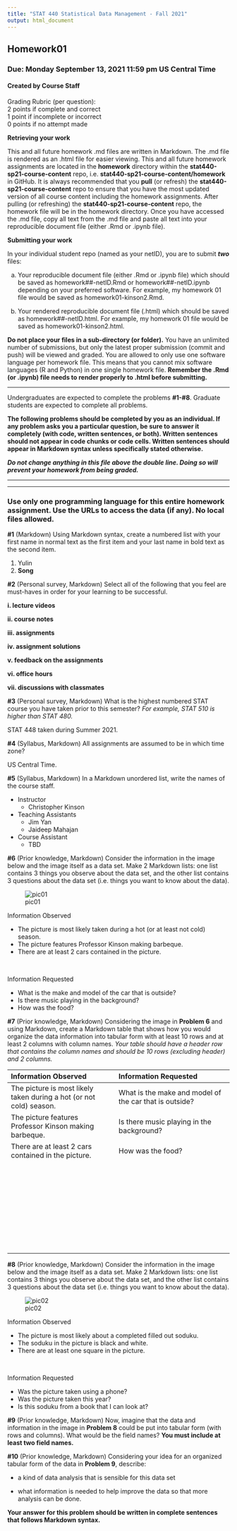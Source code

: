 ---
title: "STAT 440 Statistical Data Management - Fall 2021"
output: html_document
---

## Homework01
### Due: Monday September 13, 2021 11:59 pm US Central Time
#### Created by Course Staff

Grading Rubric (per question):  
2 points if complete and correct  
1 point if incomplete or incorrect  
0 points if no attempt made  


**Retrieving your work**

This and all future homework .md files are written in Markdown. The .md file is rendered as an .html file for easier viewing. This and all future homework assignments are located in the **homework** directory within the **stat440-sp21-course-content** repo, i.e. **stat440-sp21-course-content/homework** in GitHub. It is always recommended that you **pull** (or refresh) the **stat440-sp21-course-content** repo to ensure that you have the most updated version of all course content including the homework assignments. After pulling (or refreshing) the **stat440-sp21-course-content** repo, the homework file will be in the homework directory. Once you have accessed the .md file, copy all text from the .md file and paste all text into your reproducible document file (either .Rmd or .ipynb file). 

**Submitting your work**

In your individual student repo (named as your netID), you are to submit ***two*** files:

a. Your reproducible document file (either .Rmd or .ipynb file) which should be saved as homework##-netID.Rmd or homework##-netID.ipynb depending on your preferred software. For example, my homework 01 file would be saved as homework01-kinson2.Rmd.

b. Your rendered reproducible document file (.html) which should be saved as homework##-netID.html. For example, my homework 01 file would be saved as homework01-kinson2.html.

**Do not place your files in a sub-directory (or folder).** You have an unlimited number of submissions, but only the latest proper submission (commit and push) will be viewed and graded. You are allowed to only use one software language per homework file. This means that you cannot mix software languages (R and Python) in one single homework file. **Remember the .Rmd (or .ipynb) file needs to render properly to .html before submitting.** 


***

Undergraduates are expected to complete the problems **#1-#8**. Graduate students are expected to complete all problems.

**The following problems should be completed by you as an individual. If any problem asks you a particular question, be sure to answer it completely (with code, written sentences, or both). Written sentences should not appear in code chunks or code cells. Written sentences should appear in Markdown syntax unless specifically stated otherwise.**

***Do not change anything in this file above the double line. Doing so will prevent your homework from being graded.***

***
***

### Use only one programming language for this entire homework assignment. Use the URLs to access the data (if any). No local files allowed.

**#1** (Markdown) Using Markdown syntax, create a numbered list with your first name in normal text as the first item and your last name in bold text as the second item.

1. Yulin
2. **Song**

**#2** (Personal survey, Markdown) Select all of the following that you feel are must-haves in order for your learning to be successful.

**i. lecture videos**

**ii. course notes**

**iii. assignments**

**iv. assignment solutions**

**v. feedback on the assignments**

**vi. office hours**

**vii. discussions with classmates**



**#3** (Personal survey, Markdown) What is the highest numbered STAT course you have taken prior to this semester? *For example, STAT 510 is higher than STAT 480.* 

STAT 448 taken during Summer 2021.

**#4** (Syllabus, Markdown) All assignments are assumed to be in which time zone? 

US Central Time.

**#5** (Syllabus, Markdown) In a Markdown unordered list, write the names of the course staff. 

* Instructor
  * Christopher Kinson
* Teaching Assistants
  * Jim Yan
  * Jaideep Mahajan
* Course Assistant
  * TBD

**#6** (Prior knowledge, Markdown) Consider the information in the image below and the image itself as a data set. Make 2 Markdown lists: one list contains 3 things you observe about the data set, and the other list contains 3 questions about the data set (i.e. things you want to know about the data). 

![pic01](https://uofi.box.com/shared/static/vyh0i3vukckvt2sxva7bdxzqx211vzmk.jpg)

Information Observed

* The picture is most likely taken during a hot (or at least not cold) season.
* The picture features Professor Kinson making barbeque.
* There are at least 2 cars contained in the picture.

&nbsp;

Information Requested

* What is the make and model of the car that is outside?
* Is there music playing in the background?
* How was the food?

**#7** (Prior knowledge, Markdown) Considering the image in **Problem 6** and using Markdown, create a Markdown table that shows how you would organize the data information into tabular form with at least 10 rows and at least 2 columns with column names. *Your table should have a header row that contains the column names and should be 10 rows (excluding header) and 2 columns.* 

| Information Observed | Information Requested |
|:---------------------|:----------------------|
|The picture is most likely taken during a hot (or not cold) season.|What is the make and model of the car that is outside?|
|The picture features Professor Kinson making barbeque.|Is there music playing in the background?|
|There are at least 2 cars contained in the picture.|How was the food?|
|&nbsp;|&nbsp;|
|&nbsp;|&nbsp;|
|&nbsp;|&nbsp;|
|&nbsp;|&nbsp;|
|&nbsp;|&nbsp;|
|&nbsp;|&nbsp;|
|&nbsp;|&nbsp;|
|&nbsp;|&nbsp;|

**#8** (Prior knowledge, Markdown) Consider the information in the image below and the image itself as a data set. Make 2 Markdown lists: one list contains 3 things you observe about the data set, and the other list contains 3 questions about the data set (i.e. things you want to know about the data). 

![pic02](https://uofi.box.com/shared/static/72fooxfefeysqm8uswt11a39n8gko9tn.jpg)

Information Observed

* The picture is most likely about a completed filled out soduku.
* The soduku in the picture is black and white.
* There are at least one square in the picture.

&nbsp;

Information Requested

* Was the picture taken using a phone?
* Was the picture taken this year?
* Is this soduku from a book that I can look at?

**#9** (Prior knowledge, Markdown) Now, imagine that the data and information in the image in **Problem 8** could be put into tabular form (with rows and columns). What would be the field names? **You must include at least two field names.**



**#10** (Prior knowledge, Markdown) Considering your idea for an organized tabular form of the data in **Problem 9**, describe:    

- a kind of data analysis that is sensible for this data set  

- what information is needed to help improve the data so that more analysis can be done. 

**Your answer for this problem should be written in complete sentences that follows Markdown syntax.**
